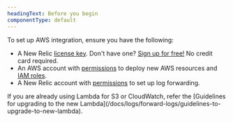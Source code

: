 ```yaml
---
headingText: Before you begin
componentType: default
---
```


To set up AWS integration, ensure you have the following:
* A New Relic [license key](https://one.newrelic.com/api-keys). Don't have one? [Sign up for free!](https://newrelic.com/signup) No credit card required.
* An AWS account with [permissions](https://docs.aws.amazon.com/ARG/latest/userguide/gettingstarted-prereqs-permissions.html) to deploy new AWS resources and [IAM roles](https://docs.aws.amazon.com/IAM/latest/UserGuide/id_roles.html).
* A New Relic account with [permissions](/docs/accounts/accounts-billing/new-relic-one-user-management/user-permissions/#logs) to set up log forwarding.

<Callout variant="important">
If you are already using Lambda for S3 or CloudWatch, refer the [Guidelines for upgrading to the new Lambda](/docs/logs/forward-logs/guidelines-to-upgrade-to-new-lambda).
</Callout>